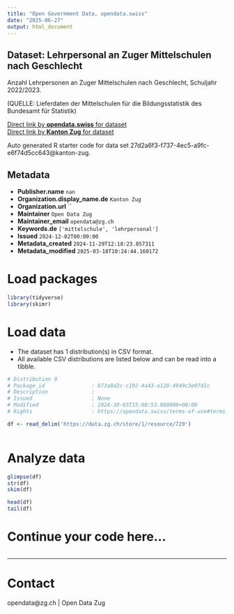 ```yaml
---
title: "Open Government Data, opendata.swiss"
date: "2025-06-27"
output: html_document
---
```


## Dataset: Lehrpersonal an Zuger Mittelschulen nach Geschlecht

Anzahl Lehrpersonen an Zuger Mittelschulen nach Geschlecht, Schuljahr 2022/2023.

(QUELLE: Lieferdaten der Mittelschulen für die Bildungsstatistik des Bundesamt für Statistik)

[Direct link by **opendata.swiss** for dataset](https://opendata.swiss/de/dataset/lehrpersonal-an-zuger-mittelschulen-nach-geschlecht)<br>
[Direct link by **Kanton Zug** for dataset](https://www.zg.ch/behoerden/gesundheitsdirektion/statistikfachstelle/themen/bildung/mittelschulen)

Auto generated R starter code for data set 27d2a6f3-f737-4ec5-a9fc-e6f74d5cc643@kanton-zug.

## Metadata

- **Publisher.name** `nan`
- **Organization.display_name.de** `Kanton Zug`
- **Organization.url** ``
- **Maintainer** `Open Data Zug`
- **Maintainer_email** `opendata@zg.ch`
- **Keywords.de** `['mittelschule', 'lehrpersonal']`
- **Issued** `2024-12-02T00:00:00`
- **Metadata_created** `2024-11-29T12:18:23.857311`
- **Metadata_modified** `2025-03-18T10:24:44.160172`


# Load packages

```r

library(tidyverse)
library(skimr)

```

# Load data

-   The dataset has 1 distribution(s) in CSV format.
-   All available CSV distributions are listed below and can be read into a tibble.

```r

# Distribution 0
# Package_id               : b73a0d2c-c192-4a43-a120-4949c3e07d1c
# Description              : 
# Issued                   : None
# Modified                 : 2024-10-03T15:08:53.060000+00:00
# Rights                   : https://opendata.swiss/terms-of-use#terms_open

df <- read_delim('https://data.zg.ch/store/1/resource/729')



```

# Analyze data

```r

glimpse(df)
str(df)
skim(df)

head(df)
tail(df)

```

# Continue your code here...

```r

```

------------------------------------------------------------------------

# Contact

opendata@zg.ch | Open Data Zug
